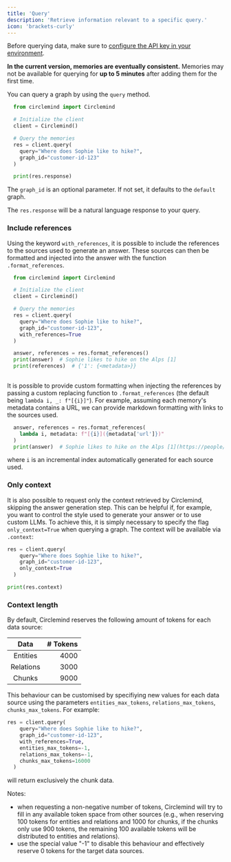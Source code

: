 ```yaml
---
title: 'Query'
description: 'Retrieve information relevant to a specific query.'
icon: 'brackets-curly'
---
```


Before querying data, make sure to [configure the API key in your environment](/sdk/getting-started#getting-started).

**In the current version, memories are eventually consistent.** 
Memories may not be available for querying for **up to 5 minutes** after adding them for the first time.

You can query a graph by using the `query` method.

```python
  from circlemind import Circlemind

  # Initialize the client
  client = Circlemind()

  # Query the memories
  res = client.query(
    query="Where does Sophie like to hike?",
    graph_id="customer-id-123"
  )

  print(res.response)
```

The `graph_id` is an optional parameter. If not set, it defaults to the `default` graph.

The `res.response` will be a natural language response to your query.

### Include references
Using the keyword `with_references`, it is possible to include the references to the sources used to generate an answer.
These sources can then be formatted and injected into the answer with the function `.format_references`.

```python
  from circlemind import Circlemind

  # Initialize the client
  client = Circlemind()

  # Query the memories
  res = client.query(
    query="Where does Sophie like to hike?",
    graph_id="customer-id-123",
    with_references=True
  )

  answer, references = res.format_references()
  print(answer)  # Sophie likes to hike on the Alps [1]
  print(references)  # {'1': {<metadata>}}
  
```

It is possible to provide custom formatting when injecting the references by passing a custom replacing function to `.format_references` (the default being `lambda i, _: f"[{i}]"`).
For example, assuming each memory's metadata contains a URL, we can provide markdown formatting with links to the sources used.

```python
  answer, references = res.format_references(
    lambda i, metadata: f"[{i}]({metadata['url']})"
  )
  print(answer)  # Sophie likes to hike on the Alps [1](https://people/profiles/sophie/preferences)
```

where `i` is an incremental index automatically generated for each source used.

### Only context
It is also possible to request only the context retrieved by Circlemind, skipping the answer generation step.
This can be helpful if, for example, you want to control the style used to generate your answer or to use custom LLMs.
To achieve this, it is simply necessary to specify the flag `only_context=True` when querying a graph.
The context will be available via `.context`:

```python
res = client.query(
    query="Where does Sophie like to hike?",
    graph_id="customer-id-123",
    only_context=True
  )

print(res.context)
```

### Context length
By default, Circlemind reserves the following amount of tokens for each data source:

|   Data   | # Tokens |
|:--------:|---------:|
| Entities |      4000|
| Relations|      3000|
|  Chunks  |      9000|

This behaviour can be customised by specifiying new values for each data source using the parameters `entities_max_tokens`, `relations_max_tokens`, `chunks_max_tokens`. For example:
```python
res = client.query(
    query="Where does Sophie like to hike?",
    graph_id="customer-id-123",
    with_references=True,
    entities_max_tokens=-1,
    relations_max_tokens=-1,
    chunks_max_tokens=16000
  )
```
will return exclusively the chunk data.

Notes:
 - when requesting a non-negative number of tokens, Circlemind will try to fill in any available token space from other sources
(e.g., when reserving 100 tokens for entities and relations and 1000 for chunks, if the chunks only use 900 tokens, the remaining 100 available tokens will be distributed to entities and relations).
 - use the special value "-1" to disable this behaviour and effectively reserve 0 tokens for the target data sources.
